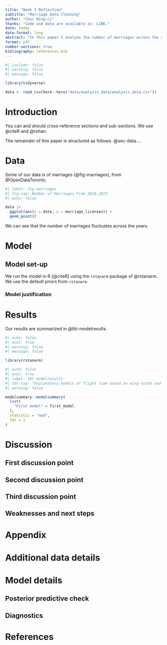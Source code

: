 ```yaml
---
title: "Week 3 Reflection"
subtitle: "Marriage Data Cleaning"
author: "Cher Ning-Li"
thanks: "Code and data are available at: LINK."
date: today
date-format: long
abstract: "In this paper I analyze the number of marriages across the years, from 2018-2023."
format: pdf
number-sections: true
bibliography: references.bib
---
```


```r
#| include: false
#| warning: false
#| message: false

library(tidyverse)

data <- read_csv(here::here("data/analysis_data/analysis_data.csv"))
```


# Introduction

You can and should cross-reference sections and sub-sections. We use @citeR and @rohan.

The remainder of this paper is structured as follows. @sec-data....



# Data {#sec-data}

Some of our data is of marriages (@fig-marriages), from @OpenDataToronto.

```r
#| label: fig-marriages
#| fig-cap: Number of Marriages From 2018-2023
#| echo: false

data |> 
  ggplot(aes(x = date, y = marriage_licenses)) + 
  geom_point()
```

We can see that the number of marriages fluctuates across the years.


# Model


## Model set-up


We run the model in R [@citeR] using the `rstanarm` package of @rstanarm. We use the default priors from `rstanarm`.


### Model justification


# Results

Our results are summarized in @tbl-modelresults.

```r
#| echo: false
#| eval: true
#| warning: false
#| message: false

library(rstanarm)

```

```r
#| echo: false
#| eval: true
#| label: tbl-modelresults
#| tbl-cap: "Explanatory models of flight time based on wing width and wing length"
#| warning: false

modelsummary::modelsummary(
  list(
    "First model" = first_model
  ),
  statistic = "mad",
  fmt = 2
)
```




# Discussion

## First discussion point {#sec-first-point}


## Second discussion point

## Third discussion point

## Weaknesses and next steps


\newpage

\appendix

# Appendix {-}


# Additional data details

# Model details {#sec-model-details}

## Posterior predictive check


## Diagnostics



\newpage


# References


